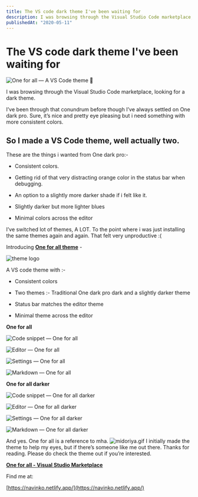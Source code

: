 ```yaml
---
title: The VS code dark theme I've been waiting for
description: I was browsing through the Visual Studio Code marketplace, looking for a dark theme.
publishedAt: "2020-05-11"
---
```


# The VS code dark theme I've been waiting for

![One for all — A VS Code theme 🚀](https://cdn-images-1.medium.com/max/2000/0*QRBOGYO-lO6JhQDC.png)

I was browsing through the Visual Studio Code marketplace, looking for a dark theme.

I’ve been through that conundrum before though I’ve always settled on One dark pro. Sure, it’s nice and pretty eye pleasing but i need something with more consistent colors.

## So I made a VS Code theme, well actually two.

These are the things i wanted from One dark pro:-

- Consistent colors.

- Getting rid of that very distracting orange color in the status bar when debugging.

- An option to a slightly more darker shade if i felt like it.

- Slightly darker but more lighter blues

- Minimal colors across the editor

I’ve switched lot of themes, A LOT. To the point where i was just installing the same themes again and again. That felt very unproductive :(

Introducing **[One for all theme](https://marketplace.visualstudio.com/items?itemName=100lvlmaster.one-for-all)** -

![theme logo](https://cdn-images-1.medium.com/max/2000/0*d_JyfUj7zOCTxDg6)

A VS code theme with :-

- Consistent colors

- Two themes :- Traditional One dark pro dark and a slightly darker theme

- Status bar matches the editor theme

- Minimal theme across the editor

**One for all**

![Code snippet — One for all](https://cdn-images-1.medium.com/max/2000/0*yK5byuqZz4jUitpj.png)

![Editor — One for all](https://cdn-images-1.medium.com/max/2880/0*ZyTv-C-XHonqReF3.png)

![Settings — One for all](https://cdn-images-1.medium.com/max/2880/0*4CXNx7aaVqxI6IJW.png)

![Markdown — One for all](https://cdn-images-1.medium.com/max/2880/0*wY9pIE3p9JgjG9Fq.png)

**One for all darker**

![Code snippet — One for all darker](https://cdn-images-1.medium.com/max/2000/0*qTC786oSywe1y5gs.png)

![Editor — One for all darker](https://cdn-images-1.medium.com/max/2880/0*ZUttDno7u07HMFAs.png)

![Settings — One for all darker](https://cdn-images-1.medium.com/max/2880/0*F1D39QOtpeamEK7v.png)

![Markdown — One for all darker](https://cdn-images-1.medium.com/max/2880/0*B2VidnXu9OmYSb9P.png)

And yes. One for all is a reference to mha.
![midoriya.gif](https://media.giphy.com/media/9Y1wF3wx1Dex8w9wxL/giphy.gif)
I initially made the theme to help my eyes, but if there’s someone like me out there. Thanks for reading. Please do check the theme out if you’re interested.

[**One for all - Visual Studio Marketplace**](https://marketplace.visualstudio.com/items?itemName=100lvlmaster.one-for-all)

Find me at:

[https://navinko.netlify.app/](https://navinko.netlify.app/)
